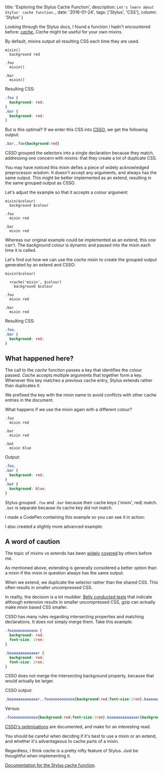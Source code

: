   title: 'Exploring the Stylus Cache Function',
  description: `Let's learn about Stylus' cache function.`,
  date: '2016-01-24',
  tags: ['Stylus', 'CSS'],
  column: 'Stylus'
}

Looking through the Stylus docs, I found a function I hadn't encountered before: [*cache*.](http://stylus-lang.com/docs/bifs.html#cachekeys) *Cache* might be useful for your own mixins.

By default, mixins output all resulting CSS each time they are used.

```stylus
mixin()
  background red

.foo
  mixin()

.bar
  mixin()
```

Resulting CSS:

```css
.foo {
  background: red;
}
.bar {
  background: red;
}
```

But is this optimal? If we enter this CSS into [CSSO](http://css.github.io/csso/), we get the following output:

```css
.bar,.foo{background:red}
```

CSSO grouped the selectors into a single declaration because they match, addressing one concern with mixins: that they create a lot of duplicate CSS.

You may have noticed this mixin defies a piece of widely acknowledged preprocessor wisdom. It doesn't accept any arguments, and always has the same output. This might be better implemented as an extend, resulting in the same grouped output as CSSO.

Let's adjust the example so that it accepts a colour argument:

```stylus
mixin($colour)
  background $colour

.foo
  mixin red

.bar
  mixin red
```

Whereas our original example could be implemented as an extend, this one can't. The background colour is dynamic and passed into the mixin each time it is called.

Let's find out how we can use the *cache* mixin to create the grouped output generated by an extend and CSSO:

```stylus
mixin($colour)

  +cache('mixin', $colour)
    background $colour

.foo
  mixin red

.bar
  mixin red
```

Resulting CSS:

```css
.foo,
.bar {
  background: red;
}
```

## What happened here?

The call to the *cache* function passes a key that identifies the colour passed. *Cache* accepts multiple arguments that together form a key. Whenever this key matches a previous cache entry, Stylus extends rather than duplicates it.

We prefixed the key with the mixin name to avoid conflicts with other cache entries in the document.

What happens if we use the mixin again with a different colour?

```stylus
.foo
  mixin red

.bar
  mixin red

.bat
  mixin blue
```

Output:

```css
.foo,
.bar {
  background: red;
}
.bat {
  background: blue;
}
```

Stylus grouped `.foo` and `.bar` because their cache keys ('mixin', red) match. `.bat` is separate because its cache key did not match.

I made a CodePen containing this example so you can see it in action:

<!-- <p data-height="268" data-theme-id="13739" data-slug-hash="BjYrab" data-default-tab="css" data-user="Ash" className='codepen'>See the Pen <a href='http://codepen.io/Ash/pen/BjYrab/'>Stylus Cache Function - Basic Example</a> by Ash (<a href='http://codepen.io/Ash'>@Ash</a>) on <a href='http://codepen.io'>CodePen</a>.</p>
<script async src="//assets.codepen.io/assets/embed/ei.js"></script> -->

I also created a slightly more advanced example:

<!-- <p data-height="268" data-theme-id="13739" data-slug-hash="VeQrbG" data-default-tab="css" data-user="Ash" className='codepen'>See the Pen <a href='http://codepen.io/Ash/pen/VeQrbG/'>Stylus Cache Function - Advanced Example</a> by Ash (<a href='http://codepen.io/Ash'>@Ash</a>) on <a href='http://codepen.io'>CodePen</a>.</p>
<script async src="//assets.codepen.io/assets/embed/ei.js"></script> -->

## A word of caution

The topic of mixins vs extends has been [widely](http://csswizardry.com/2014/11/when-to-use-extend-when-to-use-a-mixin/) [covered](http://www.sitepoint.com/avoid-sass-extend/) by others before me.

As mentioned above, extending is generally considered a better option than a mixin if the mixin in question always has the same output.

When we extend, we duplicate the selector rather than the shared CSS. This often results in smaller uncompressed CSS.

In reality, the decision is a lot muddier. [Belly conducted tests](https://tech.bellycard.com/blog/sass-mixins-vs-extends-the-data/) that indicate although extension results in smaller uncompressed CSS, gzip can actually make mixin based CSS smaller.

CSSO has many rules regarding intersecting properties and matching declarations. It does not simply merge them. Take this example:

```css
.fooooooooooooo {
  background: red;
  font-size: 1rem;
}

.baaaaaaaaaaaaar {
  background: red;
  font-size: 2rem;
}
```

CSSO does not merge the intersecting background property, because that would actually be larger.

CSSO output:

```css
.baaaaaaaaaaaaar,.fooooooooooooo{background:red;font-size:1rem}.baaaaaaaaaaaaar{font-size:2rem}
```

Versus:

```css
.fooooooooooooo{background:red;font-size:1rem}.baaaaaaaaaaaaar{background:red;font-size:2rem}
```

[CSSO's optimisations](https://github.com/css/csso/blob/master/docs/description/description.en.md#partial-merging-of-blocks) are documented, and make for an interesting read.

You should be careful when deciding if it's best to use a mixin or an extend, and whether it's advantageous to cache parts of a mixin.

Regardless, I think *cache* is a pretty nifty feature of Stylus. Just be thoughtful when implementing it.

[Documentation for the Stylus cache function](http://stylus-lang.com/docs/bifs.html#cachekeys).
